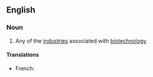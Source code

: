 ==English==

===Noun===
{{en-noun|bioindustries}}

# Any of the [[industry|industries]] associated with [[biotechnology]]

====Translations====
{{trans-top|industry associated with biotechnology}}
* French: {{t+|fr|bioindustrie|f}}
{{trans-mid}}
{{trans-bottom}}